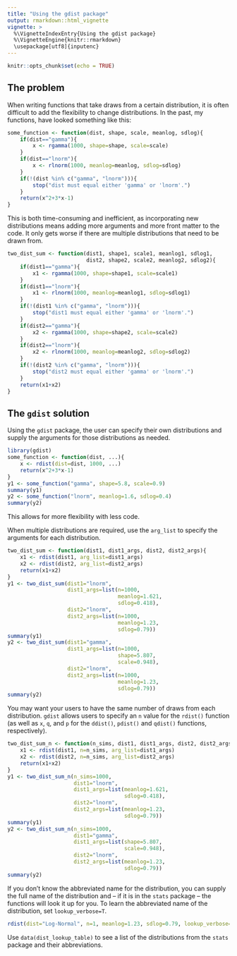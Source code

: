 ```yaml
---
title: "Using the gdist package"
output: rmarkdown::html_vignette
vignette: >
  %\VignetteIndexEntry{Using the gdist package}
  %\VignetteEngine{knitr::rmarkdown}
  \usepackage[utf8]{inputenc}
---
```


```r
knitr::opts_chunk$set(echo = TRUE)
```

## The problem

When writing functions that take draws from a certain distribution, it is often difficult to add the flexibility to change distributions.
In the past, my functions, have looked something like this:

```r
some_function <- function(dist, shape, scale, meanlog, sdlog){
    if(dist=="gamma"){
        x <- rgamma(1000, shape=shape, scale=scale)
    }
    if(dist=="lnorm"){
        x <- rlnorm(1000, meanlog=meanlog, sdlog=sdlog)
    }
    if(!(dist %in% c("gamma", "lnorm"))){
        stop("dist must equal either 'gamma' or 'lnorm'.")
    }
    return(x^2+3*x-1)
}
```

This is both time-consuming and inefficient, as incorporating new distributions means adding more arguments and more front matter to the code.
It only gets worse if there are multiple distributions that need to be drawn from.

```r
two_dist_sum <- function(dist1, shape1, scale1, meanlog1, sdlog1,
                         dist2, shape2, scale2, meanlog2, sdlog2){
    if(dist1=="gamma"){
        x1 <- rgamma(1000, shape=shape1, scale=scale1)
    }
    if(dist1=="lnorm"){
        x1 <- rlnorm(1000, meanlog=meanlog1, sdlog=sdlog1)
    }
    if(!(dist1 %in% c("gamma", "lnorm"))){
        stop("dist1 must equal either 'gamma' or 'lnorm'.")
    }
    if(dist2=="gamma"){
        x2 <- rgamma(1000, shape=shape2, scale=scale2)
    }
    if(dist2=="lnorm"){
        x2 <- rlnorm(1000, meanlog=meanlog2, sdlog=sdlog2)
    }
    if(!(dist2 %in% c("gamma", "lnorm"))){
        stop("dist2 must equal either 'gamma' or 'lnorm'.")
    }
    return(x1+x2)
}
```

## The `gdist` solution

Using the `gdist` package, the user can specify their own distributions and supply the arguments for those distributions as needed.

```r
library(gdist)
some_function <- function(dist, ...){
    x <- rdist(dist=dist, 1000, ...)
    return(x^2+3*x-1)
}
y1 <- some_function("gamma", shape=5.8, scale=0.9)
summary(y1)
y2 <- some_function("lnorm", meanlog=1.6, sdlog=0.4)
summary(y2)
```

This allows for more flexibility with less code.

When multiple distributions are required, use the `arg_list` to specify the arguments for each distribution.

```r
two_dist_sum <- function(dist1, dist1_args, dist2, dist2_args){
    x1 <- rdist(dist1, arg_list=dist1_args)
    x2 <- rdist(dist2, arg_list=dist2_args)
    return(x1+x2)
}
y1 <- two_dist_sum(dist1="lnorm",
                   dist1_args=list(n=1000,
                                   meanlog=1.621,
                                   sdlog=0.418),
                   dist2="lnorm",
                   dist2_args=list(n=1000,
                                   meanlog=1.23,
                                   sdlog=0.79))
summary(y1)
y2 <- two_dist_sum(dist1="gamma",
                   dist1_args=list(n=1000,
                                   shape=5.807,
                                   scale=0.948),
                   dist2="lnorm",
                   dist2_args=list(n=1000,
                                   meanlog=1.23,
                                   sdlog=0.79))
summary(y2)
```

You may want your users to have the same number of draws from each distribution.
`gdist` allows users to specify an `n` value for the `rdist()` function (as well as `x`, `q`, and `p` for the `ddist()`, `pdist()` and `qdist()` functions, respectively).

```r
two_dist_sum_n <- function(n_sims, dist1, dist1_args, dist2, dist2_args){
    x1 <- rdist(dist1, n=n_sims, arg_list=dist1_args)
    x2 <- rdist(dist2, n=n_sims, arg_list=dist2_args)
    return(x1+x2)
}
y1 <- two_dist_sum_n(n_sims=1000,
                     dist1="lnorm",
                     dist1_args=list(meanlog=1.621,
                                     sdlog=0.418),
                     dist2="lnorm",
                     dist2_args=list(meanlog=1.23,
                                     sdlog=0.79))
summary(y1)
y2 <- two_dist_sum_n(n_sims=1000,
                     dist1="gamma",
                     dist1_args=list(shape=5.807,
                                     scale=0.948),
                     dist2="lnorm",
                     dist2_args=list(meanlog=1.23,
                                     sdlog=0.79))
summary(y2)
```

If you don't know the abbreviated name for the distribution, you can supply the full name of the distribution and -- if it is in the `stats` package -- the functions will look it up for you.
To learn the abbreviated name of the distribution, set `lookup_verbose=T`.

```r
rdist(dist="Log-Normal", n=1, meanlog=1.23, sdlog=0.79, lookup_verbose=T)
```

Use `data(dist_lookup_table)` to see a list of the distributions from the `stats` package and their abbreviations.
